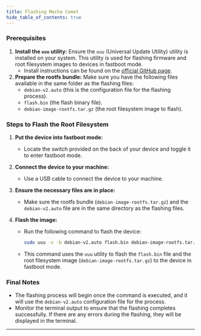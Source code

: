 ```yaml
---
title: Flashing Mecha Comet
hide_table_of_contents: true
---
```



### Prerequisites

1. **Install the `uuu` utility:**
Ensure the `uuu` (Universal Update Utility) utility is installed on your system. This utility is used for flashing firmware and root filesystem images to devices in fastboot mode.
    - Install instructions can be found on the [official GitHub page](https://github.com/NXPmicro/mfgtools).
2. **Prepare the rootfs bundle:**
Make sure you have the following files available in the same folder as the flashing files:
    - `debian-v2.auto` (this is the configuration file for the flashing process).
    - `flash.bin` (the flash binary file).
    - `debian-image-rootfs.tar.gz` (the root filesystem image to flash).

### Steps to Flash the Root Filesystem

1. **Put the device into fastboot mode:**
    - Locate the switch provided on the back of your device and toggle it to enter fastboot mode.
2. **Connect the device to your machine:**
    - Use a USB cable to connect the device to your machine.
    
3. **Ensure the necessary files are in place:**
    - Make sure the rootfs bundle (`debian-image-rootfs.tar.gz`) and the `debian-v2.auto` file are in the same directory as the flashing files.
4. **Flash the image:**
    - Run the following command to flash the device:
        
        ```bash
        sudo uuu -v -b debian-v2.auto flash.bin debian-image-rootfs.tar.gz
        
        ```
        
    - This command uses the `uuu` utility to flash the `flash.bin` file and the root filesystem image (`debian-image-rootfs.tar.gz`) to the device in fastboot mode.

### Final Notes

- The flashing process will begin once the command is executed, and it will use the `debian-v2.auto` configuration file for the process.
- Monitor the terminal output to ensure that the flashing completes successfully. If there are any errors during the flashing, they will be displayed in the terminal.

---